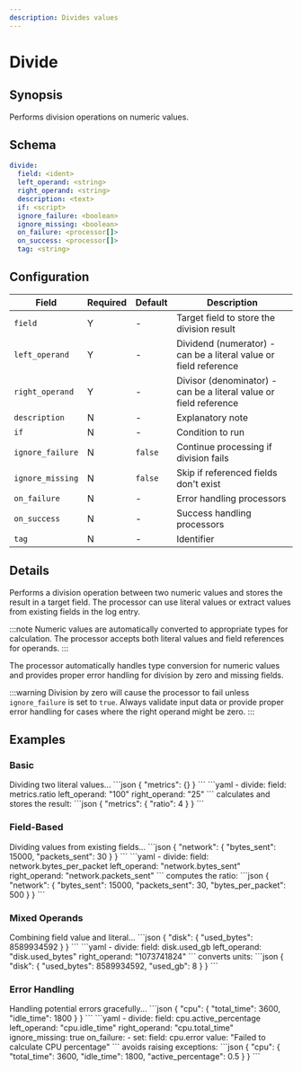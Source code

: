 ```yaml
---
description: Divides values
---
```


# Divide

## Synopsis

Performs division operations on numeric values.

## Schema

```yaml {2-4}
divide:
  field: <ident>
  left_operand: <string>
  right_operand: <string>
  description: <text>
  if: <script>
  ignore_failure: <boolean>
  ignore_missing: <boolean>
  on_failure: <processor[]>
  on_success: <processor[]>
  tag: <string>
```

## Configuration

|Field|Required|Default|Description|
|---|---|---|---|
|`field`|Y|-|Target field to store the division result|
|`left_operand`|Y|-|Dividend (numerator) - can be a literal value or field reference|
|`right_operand`|Y|-|Divisor (denominator) - can be a literal value or field reference|
|`description`|N|-|Explanatory note|
|`if`|N|-|Condition to run|
|`ignore_failure`|N|`false`|Continue processing if division fails|
|`ignore_missing`|N|`false`|Skip if referenced fields don't exist|
|`on_failure`|N|-|Error handling processors|
|`on_success`|N|-|Success handling processors|
|`tag`|N|-|Identifier|

## Details

Performs a division operation between two numeric values and stores the result in a target field. The processor can use literal values or extract values from existing fields in the log entry.

:::note
Numeric values are automatically converted to appropriate types for calculation. The processor accepts both literal values and field references for operands.
:::

The processor automatically handles type conversion for numeric values and provides proper error handling for division by zero and missing fields.

:::warning
Division by zero will cause the processor to fail unless `ignore_failure` is set to `true`. Always validate input data or provide proper error handling for cases where the right operand might be zero.
:::

## Examples

### Basic

<ExampleGrid>
  <CommentCol>
    Dividing two literal values...
  </CommentCol>
  <CodeCol>
    ```json
    {
      "metrics": {}
    }
    ```
    ```yaml
    - divide:
      field: metrics.ratio
      left_operand: "100"
      right_operand: "25"
    ```
  </CodeCol>
  <CommentCol>
    calculates and stores the result:
  </CommentCol>
  <CodeCol>
    ```json
    {
      "metrics": {
        "ratio": 4
      }
    }
    ```
  </CodeCol>
</ExampleGrid>

### Field-Based

<ExampleGrid>
  <CommentCol>
    Dividing values from existing fields...
  </CommentCol>
  <CodeCol>
    ```json
    {
      "network": {
        "bytes_sent": 15000,
        "packets_sent": 30
      }
    }
    ```
    ```yaml
    - divide:
      field: network.bytes_per_packet
      left_operand: "network.bytes_sent"
      right_operand: "network.packets_sent"
    ```
  </CodeCol>
  <CommentCol>
    computes the ratio:
  </CommentCol>
  <CodeCol>
    ```json
    {
      "network": {
        "bytes_sent": 15000,
        "packets_sent": 30,
        "bytes_per_packet": 500
      }
    }
    ```
  </CodeCol>
</ExampleGrid>

### Mixed Operands

<ExampleGrid>
  <CommentCol>
    Combining field value and literal...
  </CommentCol>
  <CodeCol>
    ```json
    {
      "disk": {
        "used_bytes": 8589934592
      }
    }
    ```
    ```yaml
    - divide:
      field: disk.used_gb
      left_operand: "disk.used_bytes"
      right_operand: "1073741824"
    ```
  </CodeCol>
  <CommentCol>
    converts units:
  </CommentCol>
  <CodeCol>
    ```json
    {
      "disk": {
        "used_bytes": 8589934592,
        "used_gb": 8
      }
    }
    ```
  </CodeCol>
</ExampleGrid>

### Error Handling

<ExampleGrid>
  <CommentCol>
    Handling potential errors gracefully...
  </CommentCol>
  <CodeCol>
    ```json
    {
      "cpu": {
        "total_time": 3600,
        "idle_time": 1800
      }
    }
    ```
    ```yaml
    - divide:
      field: cpu.active_percentage
      left_operand: "cpu.idle_time"
      right_operand: "cpu.total_time" 
      ignore_missing: true
      on_failure:
        - set:
            field: cpu.error
            value: "Failed to calculate CPU percentage"
    ```
  </CodeCol>
  <CommentCol>
    avoids raising exceptions:
  </CommentCol>
  <CodeCol>
    ```json
    {
      "cpu": {
        "total_time": 3600,
        "idle_time": 1800,
        "active_percentage": 0.5
      }
    }
    ```
  </CodeCol>
</ExampleGrid>
